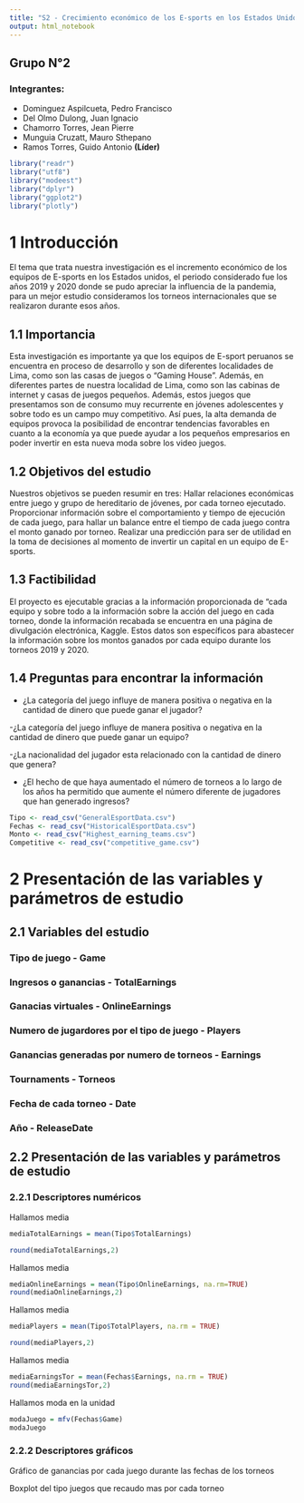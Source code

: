 ---
title: "S2 - Crecimiento económico de los E-sports en los Estados Unidos"
output: html_notebook
---

## Grupo N°2

### Integrantes:

- Dominguez Aspilcueta, Pedro Francisco 
- Del Olmo Dulong, Juan Ignacio
- Chamorro Torres, Jean Pierre
- Munguia Cruzatt, Mauro Sthepano
- Ramos Torres, Guido Antonio **(Líder)**


```{r ,message = FALSE, echo = FALSE, results = FALSE, warning=FALSE}
library("readr")
library("utf8")
library("modeest")
library("dplyr")
library("ggplot2")
library("plotly")
```
# 1 Introducción

El tema que trata nuestra investigación es el incremento económico de los equipos de E-sports en los Estados unidos, el periodo considerado fue los años 2019 y 2020 donde se pudo apreciar la influencia de la pandemia, para un mejor estudio consideramos los torneos internacionales que se realizaron durante esos años.  

## 1.1 Importancia

Esta investigación es importante ya que los equipos de E-sport peruanos se encuentra en proceso de desarrollo y son de diferentes localidades de Lima, como son las casas de juegos o “Gaming House”. Además, en diferentes partes de nuestra localidad de Lima, como son las cabinas de internet y casas de juegos pequeños. Además, estos juegos que presentamos son de consumo muy recurrente en jóvenes adolescentes y sobre todo es un campo muy competitivo. Así pues, la alta demanda de equipos provoca la posibilidad de encontrar tendencias favorables en cuanto a la economía ya que puede ayudar a los pequeños empresarios en poder invertir en esta nueva moda sobre los video juegos. 

## 1.2 Objetivos del estudio
Nuestros objetivos se pueden resumir en tres:
Hallar relaciones económicas entre juego y grupo de hereditario de jóvenes, por cada torneo ejecutado.
Proporcionar información sobre el comportamiento y tiempo de ejecución de cada juego, para hallar un balance entre el tiempo de cada juego contra el monto ganado por torneo.
Realizar una predicción para ser de utilidad en la toma de decisiones al momento de invertir un capital en un equipo de E-sports. 


## 1.3 Factibilidad
El proyecto es ejecutable gracias a la información proporcionada de “cada equipo y sobre todo a la información sobre la acción del juego en cada torneo, donde la información recabada se encuentra en una página de divulgación electrónica, Kaggle. Estos datos son específicos para abastecer la información sobre los montos ganados por cada equipo durante los torneos 2019 y 2020.

## 1.4 Preguntas para encontrar la información

- ¿La categoría del juego influye de manera positiva o negativa en la cantidad de dinero que puede ganar el jugador?

-¿La categoría del juego influye de manera positiva o negativa en la cantidad de dinero que puede ganar un equipo?

-¿La nacionalidad del jugador esta relacionado con la cantidad de dinero que genera?

- ¿El hecho de que haya aumentado el número de torneos a lo largo de los años ha permitido que aumente el número diferente de jugadores que han generado ingresos?


```{r}
Tipo <- read_csv("GeneralEsportData.csv")
Fechas <- read_csv("HistoricalEsportData.csv")
Monto <- read_csv("Highest_earning_teams.csv")
Competitive <- read_csv("competitive_game.csv")

```
# 2 Presentación de las variables y parámetros de estudio

## 2.1 Variables del estudio

### Tipo de juego - Game



### Ingresos o ganancias - TotalEarnings


### Ganacias virtuales - OnlineEarnings


### Numero de jugardores por el tipo de juego - Players


### Ganancias generadas por numero de torneos - Earnings


### Tournaments - Torneos


### Fecha de cada torneo - Date


### Año - ReleaseDate



## 2.2 Presentación de las variables y parámetros de estudio
### 2.2.1 Descriptores numéricos

Hallamos media

```{r}

mediaTotalEarnings = mean(Tipo$TotalEarnings)

round(mediaTotalEarnings,2)

```

Hallamos media
```{r}
mediaOnlineEarnings = mean(Tipo$OnlineEarnings, na.rm=TRUE)
round(mediaOnlineEarnings,2)

```

Hallamos media

```{r}
mediaPlayers = mean(Tipo$TotalPlayers, na.rm = TRUE)

round(mediaPlayers,2)

```
Hallamos media

```{r}
mediaEarningsTor = mean(Fechas$Earnings, na.rm = TRUE)
round(mediaEarningsTor,2)
```

Hallamos moda en la unidad

```{r}

modaJuego = mfv(Fechas$Game)
modaJuego

```

### 2.2.2 Descriptores gráficos


Gráfico de ganancias por cada juego durante las fechas de los torneos



Boxplot del tipo juegos que recaudo mas por cada torneo


